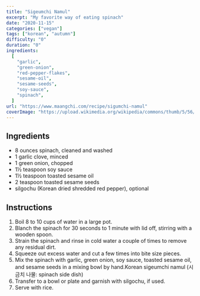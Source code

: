 ```yaml
---
title: "Sigeumchi Namul"
excerpt: "My favorite way of eating spinach"
date: "2020-11-15"
categories: ["vegan"]
tags: ["korean", "autumn"]
difficulty: "0"
duration: "0"
ingredients:
  [
    "garlic",
    "green-onion",
    "red-pepper-flakes",
    "sesame-oil",
    "sesame-seeds",
    "soy-sauce",
    "spinach",
  ]
url: "https://www.maangchi.com/recipe/sigumchi-namul"
coverImage: "https://upload.wikimedia.org/wikipedia/commons/thumb/5/56/Sigeumchi-namul.jpg/800px-Sigeumchi-namul.jpg"
---
```


## Ingredients

- 8 ounces spinach, cleaned and washed
- 1 garlic clove, minced
- 1 green onion, chopped
- 1½ teaspoon soy sauce
- 1½ teaspoon toasted sesame oil
- 2 teaspoon toasted sesame seeds
- silgochu (Korean dried shredded red pepper), optional

## Instructions

1. Boil 8 to 10 cups of water in a large pot.
2. Blanch the spinach for 30 seconds to 1 minute with lid off, stirring with a wooden spoon.
3. Strain the spinach and rinse in cold water a couple of times to remove any residual dirt.
4. Squeeze out excess water and cut a few times into bite size pieces.
5. Mix the spinach with garlic, green onion, soy sauce, toasted sesame oil, and sesame seeds in a mixing bowl by hand.Korean sigeumchi namul (시금치 나물: spinach side dish)
6. Transfer to a bowl or plate and garnish with silgochu, if used.
7. Serve with rice.
